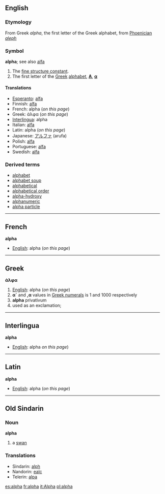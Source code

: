==English==

===Etymology===
From Greek ''alpha'', the first letter of the Greek alphabet, from [[Phoenician]] ''[[aleph]]''

===Symbol===
'''alpha'''; see also [[alfa]]
# The [[fine structure constant]].
# The first letter of the [[Greek]] [[alphabet]], '''[[Α]]''', '''[[α]]'''


====Translations====
*[[Esperanto]]: [[alfa]]
*Finnish: [[alfa]]
*French: alpha {{m}} (''on this page'')
*Greek: άλφα {{n}} (''on this page'')
*[[Interlingua]]: alpha
*Italian: [[alfa]] {{m}}
*Latin: alpha (''on this page'')
*Japanese: [[アルファ]] (arufa)
*Polish: [[alfa]] {{f}}
*Portuguese: [[alfa]] {{m}}
*Swedish: [[alfa]]

===Derived terms===
*[[alphabet]]
*[[alphabet soup]]
*[[alphabetical]]
*[[alphabetical order]]
*[[alpha-hydroxy]]
*[[alphanumeric]]
*[[alpha particle]]

----

==French==
'''alpha'''

*[[English]]: alpha (''on this page'')

----
==Greek==
'''άλφα'''

#[[English]]: alpha (''on this page'')
#'''α´''' and ''',α''' values in [[Greek numerals]] is 1 and 1000 respectively
#'''alpha''' privativum
#used as an exclamation;

----

==Interlingua==
'''alpha'''
*[[English]]: alpha ''on this page'')

----

==Latin==
'''alpha'''
*[[English]]: alpha (''on this page'')

----

==Old Sindarin==
===Noun===
'''alpha'''
#a [[swan]]
===Translations===
*Sindarin: [[alph]]
*Nandorin: [[ealc]]
*Telerin: [[alpa]]

[[es:alpha]]
[[fr:alpha]]
[[it:Alpha]]
[[pl:alpha]]